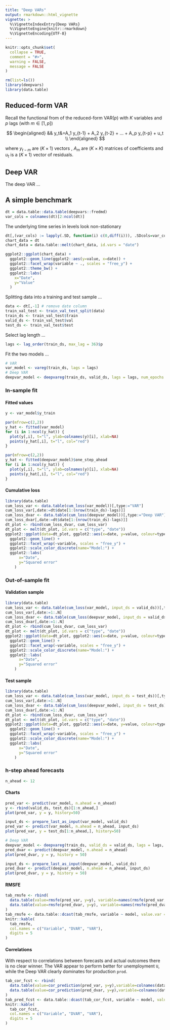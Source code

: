 ```yaml
---
title: "Deep VARs"
output: rmarkdown::html_vignette
vignette: >
  %\VignetteIndexEntry{Deep VARs}
  %\VignetteEngine{knitr::rmarkdown}
  %\VignetteEncoding{UTF-8}
---
```


```r
knitr::opts_chunk$set(
  collapse = TRUE,
  comment = "#>",
  warning = FALSE,
  message = FALSE
)
```

```r
rm(list=ls())
library(deepvars)
library(data.table)
```

## Reduced-form VAR 

Recall the functional from of the reduced-form VAR($p$) with $K$ variables and $p$ lags (with $m \in [1,p]$) 

$$
\begin{aligned}
&& y_t&=A_1 y_{t-1} + A_2 y_{t-2} + ... + A_p y_{t-p} + u_t \\
\end{aligned}
$$

where $y_{t-m}$ are $(K \times 1)$ vectors , $A_m$ are $(K \times K)$ matrices of coefficients and $u_t$ is a $(K \times 1)$ vector of residuals. 

## Deep VAR

The deep VAR ...

## A simple benchmark

```r
dt = data.table::data.table(deepvars::fredmd)
var_cols = colnames(dt)[2:ncol(dt)]
```

The underlying time series in levels look non-stationary 

```r
dt[,(var_cols) := lapply(.SD, function(i) c(0,diff(i))), .SDcols=var_cols]
chart_data = dt
chart_data = data.table::melt(chart_data, id.vars = "date")

ggplot2::ggplot(chart_data) +
  ggplot2::geom_line(ggplot2::aes(y=value, x=date)) +
  ggplot2::facet_wrap(variable ~ ., scales = "free_y") +
  ggplot2::theme_bw() +
  ggplot2::labs(
    x="Date",
    y="Value"
  )
```

Splitting data into a training and test sample ...

```r
data <- dt[,-1] # remove date column
train_val_test <- train_val_test_split(data)
train_ds <- train_val_test$train
valid_ds <- train_val_test$val
test_ds <- train_val_test$test
```

Select lag length ...

```r
lags <- lag_order(train_ds, max_lag = 36)$p
```

Fit the two models ...

```r
# VAR
var_model <- vareg(train_ds, lags = lags)
# Deep VAR
deepvar_model <- deepvareg(train_ds, valid_ds, lags = lags, num_epochs = 200)
```

### In-sample fit

#### Fitted values

```r
y <- var_model$y_train
```

```r
par(mfrow=c(2,2))
y_hat <- fitted(var_model)
for (i in 1:ncol(y_hat)) {
  plot(y[,i], t="l", ylab=colnames(y)[i], xlab=NA)
  points(y_hat[,i], t="l", col="red")
}
```

```r
par(mfrow=c(2,2))
y_hat <- fitted(deepvar_model)$one_step_ahead
for (i in 1:ncol(y_hat)) {
  plot(y[,i], t="l", ylab=colnames(y)[i], xlab=NA)
  points(y_hat[,i], t="l", col="red")
}
```

#### Cumulative loss

```r
library(data.table)
cum_loss_var <- data.table(cum_loss(var_model))[,type:="VAR"]
cum_loss_var[,date:=dt$date[1:(nrow(train_ds)-lags)]]
cum_loss_dvar <- data.table(cum_loss(deepvar_model))[,type:="Deep VAR"]
cum_loss_dvar[,date:=dt$date[1:(nrow(train_ds)-lags)]]
dt_plot <- rbind(cum_loss_dvar, cum_loss_var)
dt_plot <- melt(dt_plot, id.vars = c("type", "date"))
ggplot2::ggplot(data=dt_plot, ggplot2::aes(x=date, y=value, colour=type)) +
  ggplot2::geom_line() +
  ggplot2::facet_wrap(~variable, scales = "free_y") +
  ggplot2::scale_color_discrete(name="Model:") +
  ggplot2::labs(
      x="Date",
      y="Squared error"
    )
```

### Out-of-sample fit

#### Validation sample

```r
library(data.table)
cum_loss_var <- data.table(cum_loss(var_model, input_ds = valid_ds))[,type:="VAR"]
cum_loss_var[,date:=1:.N]
cum_loss_dvar <- data.table(cum_loss(deepvar_model, input_ds = valid_ds))[,type:="Deep VAR"]
cum_loss_dvar[,date:=1:.N]
dt_plot <- rbind(cum_loss_dvar, cum_loss_var)
dt_plot <- melt(dt_plot, id.vars = c("type", "date"))
ggplot2::ggplot(data=dt_plot, ggplot2::aes(x=date, y=value, colour=type)) +
  ggplot2::geom_line() +
  ggplot2::facet_wrap(~variable, scales = "free_y") +
  ggplot2::scale_color_discrete(name="Model:") +
  ggplot2::labs(
      x="Date",
      y="Squared error"
    )
```

#### Test sample

```r
library(data.table)
cum_loss_var <- data.table(cum_loss(var_model, input_ds = test_ds))[,type:="VAR"]
cum_loss_var[,date:=1:.N]
cum_loss_dvar <- data.table(cum_loss(deepvar_model, input_ds = test_ds))[,type:="Deep VAR"]
cum_loss_dvar[,date:=1:.N]
dt_plot <- rbind(cum_loss_dvar, cum_loss_var)
dt_plot <- melt(dt_plot, id.vars = c("type", "date"))
ggplot2::ggplot(data=dt_plot, ggplot2::aes(x=date, y=value, colour=type)) +
  ggplot2::geom_line() +
  ggplot2::facet_wrap(~variable, scales = "free_y") +
  ggplot2::scale_color_discrete(name="Model:") +
  ggplot2::labs(
      x="Date",
      y="Squared error"
    )
```

### h-step ahead forecasts

```r
n_ahead <- 12
```


#### Charts

```r
pred_var <- predict(var_model, n.ahead = n_ahead)
y <- rbind(valid_ds, test_ds)[1:n_ahead,]
plot(pred_var, y = y, history=50)
```

```r
input_ds <- prepare_last_as_input(var_model, valid_ds)
pred_var <- predict(var_model, n.ahead = n_ahead, input_ds)
plot(pred_var, y = test_ds[1:n_ahead,], history=50)
```

```r
# Deep VAR
deepvar_model <- deepvareg(train_ds, valid_ds = valid_ds, lags = lags, n_ahead = min(lags,n_ahead), num_epochs = 200)
pred_dvar <- predict(deepvar_model, n.ahead = n_ahead)
plot(pred_dvar, y = y, history = 50)
```
```r
input_ds <- prepare_last_as_input(deepvar_model, valid_ds)
pred_dvar <- predict(deepvar_model, n.ahead = n_ahead, input_ds)
plot(pred_dvar, y = y, history = 50)
```


#### RMSFE 

<!-- In terms of the Root Mean Squared Forecasting Error the Deep VAR is clearly dominating: -->

```r
tab_rmsfe <- rbind(
  data.table(value=rmsfe(pred_var, y=y), variable=names(rmsfe(pred_var, y=y)))[,model:="VAR"],
  data.table(value=rmsfe(pred_dvar, y=y), variable=names(rmsfe(pred_dvar, y=y)))[,model:="Deep VAR"]
)
tab_rmsfe <- data.table::dcast(tab_rmsfe, variable ~ model, value.var = "value")
knitr::kable(
  tab_rmsfe, 
  col.names = c("Variable", "DVAR", "VAR"),
  digits = 5
) 
```

#### Correlations

With respect to correlations between forecasts and actual outcomes there is no clear winner. The VAR appear to perform better for unemployment `U`, while the Deep VAR clearly dominates for production `prod`.

```r
tab_cor_fcst <- rbind(
  data.table(value=cor_prediction(pred_var, y=y),variable=colnames(data),model="VAR"),
  data.table(value=cor_prediction(pred_dvar, y=y),variable=colnames(data),model="Deep VAR")
)
tab_pred_fcst <- data.table::dcast(tab_cor_fcst, variable ~ model, value.var = "value")
knitr::kable(
  tab_cor_fcst, 
  col.names = c("Variable", "DVAR", "VAR"),
  digits = 5
) 
```


